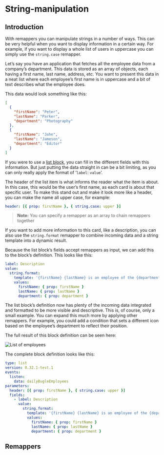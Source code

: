 
# String-manipulation

## Introduction

With remappers you can manipulate strings in a number of ways. This can be very helpful when you
want to display information in a certain way. For example, if you want to display a whole list of
users in uppercase you can simply use the `string.case` remapper.

Let’s say you have an application that fetches all the employee data from a company’s department.
This data is stored as an array of objects, each having a first name, last name, address, etc. You
want to present this data in a neat list where each employee’s first name is in uppercase and a bit
of text describes what the employee does.

This data would look something like this:

```json
[
  {
    "firstName": "Peter",
    "lastName": "Parker",
    "department": "Photography"
  },
  {
    "firstName": "John",
    "lastName": "Jameson",
    "department": "Editor"
  }
]
```

If you were to use a [list block](/blocks/@appsemble/list), you can fill in the different fields
with this information. But just putting the data straight in can be a bit limiting, as you can only
really apply the format of ‘`label`: `value`’.

The header of the list item is what informs the reader what the item is about. In this case, this
would be the user’s first name, as each card is about that specific user. To make this stand out and
make it look more like a header, you can make the name all upper case, for example:

```yaml
header: [{ prop: firstName }, { string.case: upper }]
```

> **Note:** You can specify a remapper as an array to chain remappers together

If you want to add more information to this card, like a description, you can also use the
`string.format` remapper to combine incoming data and a string template into a dynamic result.

Because the list block’s fields accept remappers as input, we can add this to the block’s
definition. This looks like this:

```yaml
label: Description
value:
  string.format:
    template: '{firstName} {lastName} is an employee of the {department} department!'
    values:
      firstName: { prop: firstName }
      lastName: { prop: lastName }
      department: { prop: department }
```

The list block’s definition now has plenty of the incoming data integrated and formatted to be more
visible and descriptive. This is, of course, only a small example. You can expand this much more by
applying other remappers. For example, you could add a condition that sets a different icon based on
the employee’s department to reflect their position.

The full result of this block definition can be seen here:

![List of employees](../../../../../config/assets/remapper-tutorial/employee-list-example.png 'List of employees')

The complete block definition looks like this:

```yaml
type: list
version: 0.32.1-test.1
events:
  listen:
    data: dailyBugleEmployees
parameters:
  header: [{ prop: firstName }, { string.case: upper }]
  fields:
    - label: Description
      value:
        string.format:
          template: '{firstName} {lastName} is an employee of the {department} department!'
          values:
            firstName: { prop: firstName }
            lastName: { prop: lastName }
            department: { prop: department }
```

## Remappers

<RemapperRef remappers={stringRemappers} />
